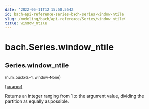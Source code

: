 ```yaml
---
date: '2022-05-11T12:15:58.554Z'
id: bach-api-reference-series-bach-series-window-ntile
slug: /modeling/bach/api-reference/Series/window_ntile/
title: window_ntile
---
```


# bach.Series.window_ntile

<div className="method">

## <span className="additional-name">Series.</span><span className="name">window_ntile</span>

<small className="parameter-list">(<span className="parameter" id="num_buckets">num_buckets=1</span>, <span className="parameter" id="window">window=None</span></small>)


&#8203;<span className="view-source">[[source]](https://github.com/objectiv/objectiv-analytics/blob/main/bach/bach/series/series.py)</span>

<div className="content">

Returns an integer ranging from 1 to the argument value,
dividing the partition as equally as possible.


</div>


</div>
